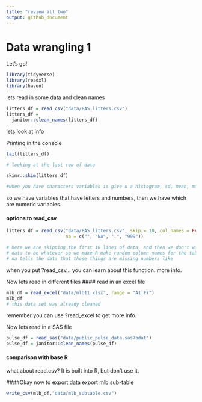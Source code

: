 ```yaml
---
title: "review_all_two"
output: github_document
---
```


# Data wrangling 1

Let's go!

```r
library(tidyverse)
library(readxl)
library(haven)
```

lets read in some data and clean names

```r
litters_df = read_csv("data/FAS_litters.csv")
litters_df =
  janitor::clean_names(litters_df)
```

lets look at info

Printing in the console
```r
tail(litters_df)

# looking at the last row of data

skimr::skim(litters_df)

#when you have characters variables is give u a histogram, sd, mean, max, min, info missing

```

so we have <chr> variables that have letters and numbers, then we have <dbl> 
which are numeric variables.


#### options to read_csv

```r
litters_df = read_csv("data/FAS_litters.csv", skip = 10, col_names = FALSE,
                      na = c("", "NA", ".", "999"))

# here we are skipping the first 10 lines of data, and then we don't want the
# data to be whatever so we make R make random column names for the table. and
# na tells the data that those things are missing numbers like 

```

when you put ?read_csv... you can learn about this function. more info.

Now lets read in different files
#### read in an excel file

```r
mlb_df = read_excel("data/mlb11.xlsx", range = "A1:F7")
mlb_df
# this data set was already cleaned
```

remember you can use ?read_excel to get more info. 

Now lets read in a SAS file

```r
pulse_df = read_sas("data/public_pulse_data.sas7bdat")
pulse_df = janitor::clean_names(pulse_df)

```

#### comparison with base R

what about read.csv? It is built into R, but don't use it.

####Okay now to export data
export mlb sub-table

```r
write_csv(mlb_df,"data/mlb_subtable.csv")
```










